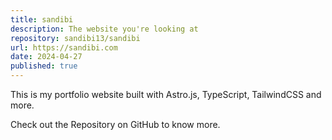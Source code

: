 ```yaml
---
title: sandibi
description: The website you're looking at
repository: sandibi13/sandibi
url: https://sandibi.com
date: 2024-04-27
published: true
---
```



This is my portfolio website built with Astro.js, TypeScript, TailwindCSS and more.

Check out the Repository on GitHub to know more.